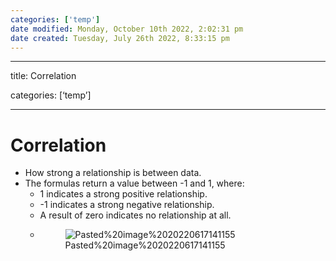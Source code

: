 ```yaml
---
categories: ['temp']
date modified: Monday, October 10th 2022, 2:02:31 pm
date created: Tuesday, July 26th 2022, 8:33:15 pm
---
```


---

title: Correlation

categories: ['temp']

---

# Correlation
- How strong a relationship is between data.
- The formulas return a value between -1 and 1, where:
	- 1 indicates a strong positive relationship.
	- -1 indicates a strong negative relationship.
	- A result of zero indicates no relationship at all.
	- ![Pasted%20image%2020220617141155](images/Pasted%20image%2020220617141155.png)



